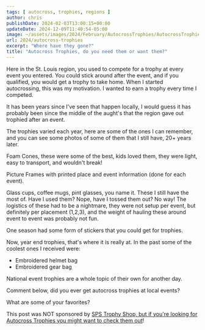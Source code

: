 ```yaml
---
tags: [ autocross, trophies, regions ]
author: chris
publishDate: 2024-02-03T13:00:15+00:00
updateDate: 2024-12-09T11:40:54-05:00
image: ~/assets/images/2024/February/AutocrossTrophies/AutocrossTrophies-1.jpg
url: 2024/autocross-trophies
excerpt: "Where have they gone?"
title: "Autocross Trophies, do you need them or want them?"
---
```


Here in the St. Louis region, you used to compete for a trophy at every event you entered. You could stick around after the event, and if you qualified, you would get a trophy to take home. When I started autocrossing, this was my motivation. I wanted to earn a trophy every time I competed.

It has been years since I've seen that happen locally, I would guess it has probably been since the middle of the aught's that the region gave out trophied after an event. 

The trophies varied each year, here are some of the ones I can remember, and you can see some photos of some of them that I still have, 20+ years later.

Foam Cones, these were some of the best, kids loved them, they were light, easy to transport, and wouldn't break! 

Picture Frames with printed place and event information (done for each event).

Glass cups, coffee mugs, pint glasses, you name it. These I still have the most of. Have I used them? Nope, have I tossed them out? No way! The logistics of these had to be a nightmare, they were not setup per event, but definitely per placement (1,2,3), and the weight of hauling these around event to event was probably not fun.

One season had some form of stickers that you could get for trophies.

<WindImage 
  src="/src/assets/images/2024/February/AutocrossTrophies/AutocrossTrophies-1.jpg" 
  alt="Autocross Picture Frame Trophies" 
  title="Autocross Picture Frame Trophies" 
  width={600} 
  height={400} 
  layout="responsive" 
/>

<WindImage 
  src="/src/assets/images/2024/February/AutocrossTrophies/AutocrossTrophies-2.jpg" 
  alt="Autocross Glass Trophies " 
  title="Autocross Glass Trophies " 
  width={600} 
  height={400} 
  layout="responsive" 
/>



Now, year end trophies, that's where it is really at. In the past some of the coolest ones I received were:
- Embroidered helmet bag
- Embroidered gear bag

National event trophies are a whole topic of their own for another day.

<WindImage 
  src="/src/assets/images/2024/February/AutocrossTrophies/AutocrossTrophies-3.jpg" 
  alt="Autocross Year End Trophies" 
  title="Autocross Year End Trophies" 
  width={600} 
  height={400} 
  layout="responsive" 
/>

Comment below, did you ever get autocross trophies at local events?

What are some of your favorites?

This post was NOT sponsored by [SPS Trophy Shop, but if you're looking for Autocross Trophies you might want to check them out](https://soloperformance.com/collections/sps-trophy-shop)!
